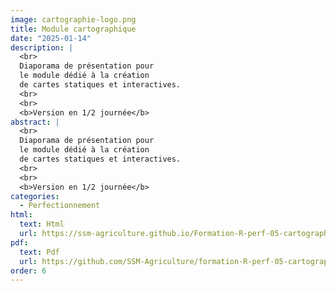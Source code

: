 ```yaml
---
image: cartographie-logo.png
title: Module cartographique
date: "2025-01-14"
description: |
  <br>
  Diaporama de présentation pour
  le module dédié à la création
  de cartes statiques et interactives.
  <br>
  <br>
  <b>Version en 1/2 journée</b> 
abstract: |
  <br>
  Diaporama de présentation pour
  le module dédié à la création
  de cartes statiques et interactives.
  <br>
  <br>
  <b>Version en 1/2 journée</b> 
categories:
  - Perfectionnement
html:
  text: Html
  url: https://ssm-agriculture.github.io/Formation-R-perf-05-cartographie/
pdf:
  text: Pdf 
  url: https://github.com/SSM-Agriculture/formation-R-perf-05-cartographie/raw/master/diaporama_pdf/Diaporama_modules_cartographie.pdf
order: 6
---
```

